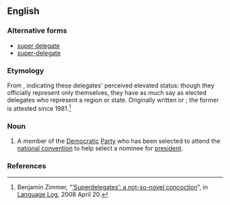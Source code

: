 ==English==
{{wikipedia}}

===Alternative forms===
* [[super delegate]]
* [[super-delegate]]

===Etymology===
From {{prefix|super|delegate|lang=en}}, indicating these delegates' perceived elevated status: though they officially represent only themselves, they have as much say as elected delegates who represent a region or state. Originally written {{term|super-delegate}} or {{term|super delegate}}; the former is attested since 1981.<ref name="Language_Log_63">Benjamin Zimmer, “[http://languagelog.ldc.upenn.edu/nll/?p=63 ‘Superdelegates’: a not-so-novel concoction]”, in [[wikipedia:Language Log|Language Log]], 2008 April 20.</ref>

===Noun===
{{en-noun}}

# {{label|en|US|politics}} A member of the [[Democratic]] [[political party|Party]] who has been selected to attend the [[national convention]] to help select a nominee for [[president]].

===References===
<references/>